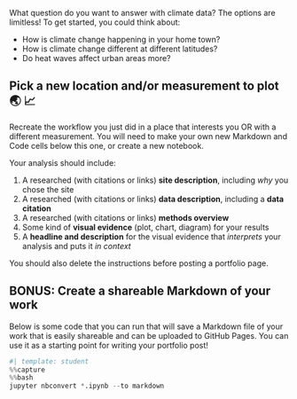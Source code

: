 ::: {.callout-respond}
What question do you want to answer with climate data? The options are limitless! To get started, you could think about:

  - How is climate change happening in your home town?
  - How is climate change different at different latitudes?
  - Do heat waves affect urban areas more?

:::

::: {.content-visible when-format=ipynb}
:::: {.cell .markdown}
::::
:::

## Pick a new location and/or measurement to plot 🌏 📈

Recreate the workflow you just did in a place that interests you OR with a different measurement. You will need to make your own new Markdown and Code cells below this one, or create a new notebook.

Your analysis should include:

  1. A researched (with citations or links) **site description**, including *why* you chose the site
  2. A researched (with citations or links) **data description**, including a **data citation**
  3. A researched (with citations or links) **methods overview**
  4. Some kind of **visual evidence** (plot, chart, diagram) for your results
  5. A **headline and description** for the visual evidence that *interprets* your analysis and puts it *in context*

You should also delete the instructions before posting a portfolio page.

## BONUS: Create a shareable Markdown of your work

Below is some code that you can run that will save a Markdown file of your work that is easily shareable and can be uploaded to GitHub Pages. You can use it as a starting point for writing your portfolio post!

```python
#| template: student
%%capture
%%bash
jupyter nbconvert *.ipynb --to markdown
```
